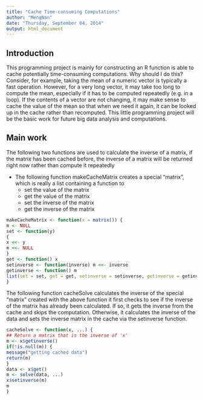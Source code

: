```yaml
---
title: "Cache Time-consuming Computations"
author: "MengNan"
date: "Thursday, September 04, 2014"
output: html_document
---
```

## Introduction

This programming project is mainly for constructing an R function is able to cache potentially time-consuming computations. Why should I do this? Consider, for example, taking the mean of a numeric vector is typically a fast operation. However, for a very long vector, it may take too long to compute the mean, especially if it has to be computed repeatedly (e.g. in a loop). If the contents of a vector are not changing, it may make sense to cache the value of the mean so that when we need it again, it can be looked up in the cache rather than recomputed. This little programming project will be the basic work for future big data analysis and computations.


## Main work

The following two functions are used to calculate the inverse of a matrix, if the matrix has been cached before, the inverse of a matrix will be returned right now rather than compute it repeatedly

* The following function makeCacheMatrix creates a special "matrix", which is really a list containing a function to 
    * set the value of the matrix
    * get the value of the matrix
    * set the inverse of the matrix
    * get the inverse of the matrix
    
```r
makeCacheMatrix <- function(x = matrix()) {
m <- NULL
set <- function(y)
{
x <<- y
m <<- NULL
}
get <- function() x
setinverse <- function(inverse) m <<- inverse
getinverse <- function() m
list(set = set, get = get, setinverse = setinverse, getinverse = getinverse)
}
```

The following function cacheSolve calculates the inverse of the special "matrix" created with the above function it first checks to see if the inverse of the matrix has already been calculated. If so, it gets the inverse from the cache and skips the computation. Otherwise, it calculates the inverse of the data and sets the inverse matrix in the cache via the setinverse function.

```r
cacheSolve <- function(x, ...) {
## Return a matrix that is the inverse of 'x'
m <- x$getinverse()
if(!is.null(m)) {
message("getting cached data")
return(m)
}
data <- x$get()
m <- solve(data, ...)
x$setinverse(m)
m
}
```

